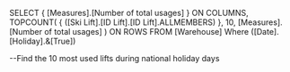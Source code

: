 SELECT 
    { [Measures].[Number of total usages] } ON COLUMNS, 
    TOPCOUNT(
        { ([Ski Lift].[ID Lift].[ID Lift].ALLMEMBERS) },
        10,
        [Measures].[Number of total usages]
    ) ON ROWS 
FROM [Warehouse]
Where
	([Date].[Holiday].&[True])

--Find the 10 most used lifts during national holiday days